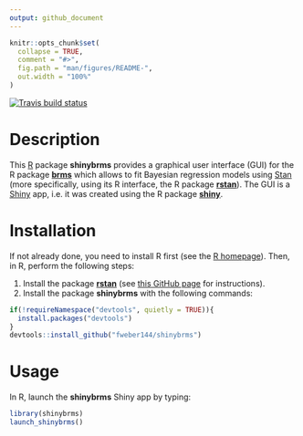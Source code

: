```yaml
---
output: github_document
---
```


```r
knitr::opts_chunk$set(
  collapse = TRUE,
  comment = "#>",
  fig.path = "man/figures/README-",
  out.width = "100%"
)
```

<!-- badges: start -->
  [![Travis build status](https://travis-ci.org/fweber144/shinybrms.svg?branch=master)](https://travis-ci.org/fweber144/shinybrms)
<!-- badges: end -->

# Description

This [R](https://www.r-project.org/) package **shinybrms** provides a graphical user interface (GUI) for the R package [**brms**](https://CRAN.R-project.org/package=brms) which allows to fit Bayesian regression models using [Stan](https://mc-stan.org/) (more specifically, using its R interface, the R package [**rstan**](https://CRAN.R-project.org/package=rstan)). The GUI is a [Shiny](https://shiny.rstudio.com/) app, i.e. it was created using the R package [**shiny**](https://CRAN.R-project.org/package=shiny).

# Installation

If not already done, you need to install R first (see the [R homepage](https://www.r-project.org/)). Then, in R, perform the following steps:

1. Install the package [**rstan**](https://CRAN.R-project.org/package=rstan) (see [this GitHub page](https://github.com/stan-dev/rstan/wiki/RStan-Getting-Started) for instructions).
2. Install the package **shinybrms** with the following commands:
```r
if(!requireNamespace("devtools", quietly = TRUE)){
  install.packages("devtools")
}
devtools::install_github("fweber144/shinybrms")
```

# Usage

In R, launch the **shinybrms** Shiny app by typing:

```r
library(shinybrms)
launch_shinybrms()
```
